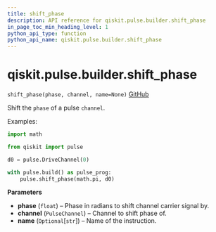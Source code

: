 ```yaml
---
title: shift_phase
description: API reference for qiskit.pulse.builder.shift_phase
in_page_toc_min_heading_level: 1
python_api_type: function
python_api_name: qiskit.pulse.builder.shift_phase
---
```


# qiskit.pulse.builder.shift\_phase

<span id="qiskit.pulse.builder.shift_phase" />

`shift_phase(phase, channel, name=None)` [GitHub](https://github.com/qiskit/qiskit/tree/stable/0.22/qiskit/pulse/builder.py "view source code")

Shift the `phase` of a pulse `channel`.

Examples:

```python
import math

from qiskit import pulse

d0 = pulse.DriveChannel(0)

with pulse.build() as pulse_prog:
    pulse.shift_phase(math.pi, d0)
```

**Parameters**

*   **phase** (`float`) – Phase in radians to shift channel carrier signal by.
*   **channel** (`PulseChannel`) – Channel to shift phase of.
*   **name** (`Optional`\[`str`]) – Name of the instruction.

